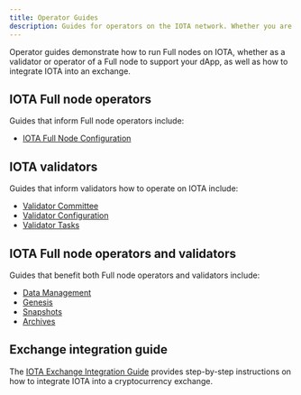 ```yaml
---
title: Operator Guides
description: Guides for operators on the IOTA network. Whether you are running a Full node for your dApp or operating as a validator on the IOTA network, these guides help you set up your environment and operate your network.
---
```


Operator guides demonstrate how to run Full nodes on IOTA, whether as a validator or operator of a Full node to support your dApp, as well as how to integrate IOTA into an exchange. 

## IOTA Full node operators

Guides that inform Full node operators include:

- [IOTA Full Node Configuration](iota-full-node/overview.mdx)  

## IOTA validators

Guides that inform validators how to operate on IOTA include:

- [Validator Committee](validator-committee.mdx)
- [Validator Configuration](validator-config.mdx)
- [Validator Tasks](validator-operation/validator-tasks.mdx)

## IOTA Full node operators and validators

Guides that benefit both Full node operators and validators include:

- [Data Management](data-management.mdx)
- [Genesis](genesis.mdx)
- [Snapshots](snapshots.mdx)
- [Archives](archives.mdx)

## Exchange integration guide

The [IOTA Exchange Integration Guide](../developer/exchange-integration/exchange-integration.mdx) provides step-by-step instructions on how to integrate IOTA into a cryptocurrency exchange.